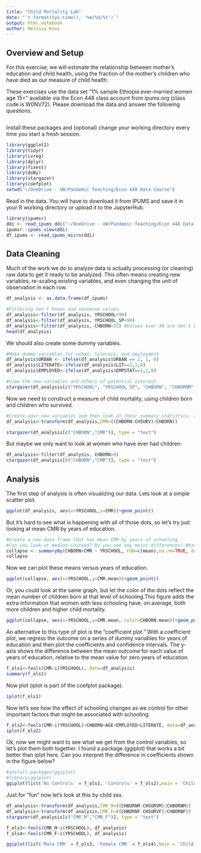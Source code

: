 ```yaml
---
title: "Child Mortality Lab"
date: "`r format(Sys.time(), '%m/%d/%Y')`"
output: html_notebook
author: Melissa Knox
---
```

## Overview and Setup
For this exercise, we will estimate the relationship between mother's education and child health, using the fraction of the mother's children who have died as our measure of child health.

These exercises use the data set "1% sample Ethiopia ever-married women age 15+" available via the Econ 448 class account from ipums.org (class code is W0NV72).  Please download the data and answer the following questions.

```r

```

Install these packages and (optional) change your working directory every time you start a fresh session.  

```r
library(ggplot2)
library(tidyr)
library(ivreg)
library(dplyr)
library(fixest)
library(doBy)
library(stargazer)
library(coefplot)
setwd("~/OneDrive - UW/Pandemic Teaching/Econ 448 Data Course")
```

Read in the data.  You will have to download it from IPUMS and save it in your R working directory or upload it to the JupyterHub.

```r
library(ipumsr)
ddi <- read_ipums_ddi("~/OneDrive - UW/Pandemic Teaching/Econ 448 Data Course/ipumsi_00007.xml")  
ipumsr::ipums_view(ddi)
df_ipums <- read_ipums_micro(ddi)
```


## Data Cleaning
Much of the work we do to analyze data is actually processing (or cleaning) raw data to get it ready to be analyzed.  This often means creating new variables, re-scaling existing variables, and even changing the unit of observation in each row.

```r
df_analysis <- as.data.frame(df_ipums)

#Filtering don't knows and nonsense values
df_analysis<-filter(df_analysis, YRSCHOOL<90)  
df_analysis<-filter(df_analysis, YRSCHOOL_SP<90) 
df_analysis<-filter(df_analysis, CHBORN<31) #Values over 30 are don't knows
head(df_analysis)
```

We should also create some dummy variables.
```r
#Make dummy variables for urban, literacy, and employment
df_analysis$URBAN <- ifelse(df_analysis$URBAN == 2, 1, 0) 
df_analysis$LITERATE<-ifelse(df_analysis$LIT==2,1,0)
df_analysis$EMPLOYED<-ifelse(df_analysis$EMPSTAT==1,1,0)

#View the new variables and others of potential interest.
stargazer(df_analysis[c("YRSCHOOL", "YRSCHOOL_SP", "CHBORN", "CHBORNM", "CHBORNF", "CHSURV", "URBAN", "LITERATE", "EMPLOYED")], type = "text")


```

Now we need to construct a measure of child mortality, using children born and children who survived.

```r
#Create your new variables and then look at their summary statistics. It's always a good idea to look at your data as much as possible!
df_analysis<-transform(df_analysis,CMR=((CHBORN-CHSURV)/CHBORN))

stargazer(df_analysis[c("CHBORN","CMR")], type = "text")
```
But maybe we only want to look at women who have ever had children:
```r
df_analysis<-filter(df_analysis, CHBORN>0)
stargazer(df_analysis[c("CHBORN","CMR")], type = "text")
```


## Analysis
The first step of analysis is often visualizing our data. Lets look at a simple scatter plot.
```r
ggplot(df_analysis, aes(x=YRSCHOOL,y=CMR))+geom_point()
```
But it's hard to see what is happening with all of those dots, so let's try just looking at mean CMR by years of education.
```r
#Create a new data frame that has mean CMR by years of schooling.
#Can you look at median instead? Do you see any major differences? What about creating the same table by spouse's characteristics?
collapse <- summaryBy(CHBORN+CMR ~ YRSCHOOL, FUN=c(mean),na.rm=TRUE, data=df_analysis)
collapse
```

Now we can plot these means versus years of education.

```r
ggplot(collapse, aes(x=YRSCHOOL,y=CMR.mean))+geom_point()
```
Or, you could look at the same graph, but let the color of the dots reflect the mean number of children born at that level of schooling.This figure adds the extra information that women with less schooling have, on average, both more children and higher child mortality.
```r
ggplot(collapse, aes(x=YRSCHOOL,y=CMR.mean, color=CHBORN.mean))+geom_point()
```

An alternative to this type of plot is the "coefficient plot." With a coefficient plot, we regress the outcome on a series of dummy variables for years of education and then plot the coefficients and confidence intervals. The y-axis shows the difference between the mean outcome for each value of years of education, relative to the mean value for zero years of education.

```r
f_ols1<-feols(CMR~i(YRSCHOOL), data=df_analysis)
summary(f_ols1)
```

Now plot (iplot is part of the coefplot package).
```r
iplot(f_ols1)
```

Now let's see how the effect of schooling changes as we control for other important factors that might be associated with schooling.
```r
f_ols2<-feols(CMR~i(YRSCHOOL)+CHBORN+AGE+EMPLOYED+LITERATE, data=df_analysis)
iplot(f_ols2)
```
Ok, now we might want to see what we get from the control variables, so let's plot them both together. I found a package (ggiplot) that works a bit better than iplot here. Can you interpret the difference in coefficients shown in the figure below?

```r
#install.packages(ggiplot)
#library(ggiplot)
ggiplot(list('No Controls' = f_ols1, 'Controls' = f_ols2),main = 'Child Mortality and Education', ref.line = -1, pt.join = TRUE)

```

Just for "fun" now let's look at this by child sex.
```r
df_analysis<-transform(df_analysis,CMR_M=((CHBORNM-CHSURVM)/CHBORNM))
df_analysis<-transform(df_analysis,CMR_F=((CHBORNF-CHSURVF)/CHBORNF))
stargazer(df_analysis[c("CMR_M","CMR_F")], type = "text")
```

```r
f_ols3<-feols(CMR_M~i(YRSCHOOL), df_analysis)
f_ols4<-feols(CMR_F~i(YRSCHOOL), df_analysis)
```

```r
ggiplot(list('Male CMR' = f_ols3, 'Female CMR' = f_ols4),main = 'Child Survival by Sex and Education', ref.line = -1, pt.join = TRUE)
```